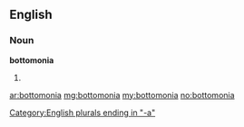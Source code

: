 ==English==

===Noun===
'''bottomonia'''

# {{plural of|[[bottomonium]]}}

[[Category:English plurals ending in "-a"]]

[[ar:bottomonia]]
[[mg:bottomonia]]
[[my:bottomonia]]
[[no:bottomonia]]